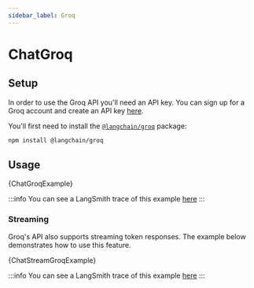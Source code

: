 ```yaml
---
sidebar_label: Groq
---
```



# ChatGroq

## Setup

In order to use the Groq API you'll need an API key. You can sign up for a Groq account and create an API key [here](https://wow.groq.com/).

You'll first need to install the [`@langchain/groq`](https://www.npmjs.com/package/@langchain/groq) package:


<IntegrationInstallTooltip></IntegrationInstallTooltip>

```bash npm2yarn
npm install @langchain/groq
```

## Usage


<CodeBlock language="typescript">{ChatGroqExample}</CodeBlock>

:::info
You can see a LangSmith trace of this example [here](https://smith.langchain.com/public/2ba59207-1383-4e42-b6a6-c1ddcfcd5710/r)
:::

### Streaming

Groq's API also supports streaming token responses. The example below demonstrates how to use this feature.


<CodeBlock language="typescript">{ChatStreamGroqExample}</CodeBlock>

:::info
You can see a LangSmith trace of this example [here](https://smith.langchain.com/public/72832eb5-b9ae-4ce0-baa2-c2e95eca61a7/r)
:::
